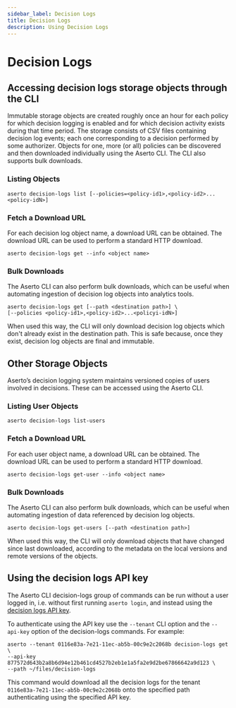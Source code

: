 ```yaml
---
sidebar_label: Decision Logs
title: Decision Logs
description: Using Decision Logs
---
```


# Decision Logs

## Accessing decision logs storage objects through the CLI

Immutable storage objects are created roughly once an hour for each policy for which decision logging is enabled and
for which decision activity exists during that time period. The storage consists of CSV files containing decision log
events; each one corresponding to a decision performed by some authorizer. Objects for one, more (or all) policies can
be discovered and then downloaded individually using the Aserto CLI. The CLI also supports bulk downloads.

### Listing Objects

```
aserto decision-logs list [--policies=<policy-id1>,<policy-id2>...<policy-idN>]
```

### Fetch a Download URL

For each decision log object name, a download URL can be obtained. The download URL can be used to perform a standard
HTTP download.

```
aserto decision-logs get --info <object name>
```

### Bulk Downloads

The Aserto CLI can also perform bulk downloads, which can be useful when automating ingestion of decision log objects
into analytics tools.

```
aserto decision-logs get [--path <destination path>] \
[--policies <policy-id1>,<policy-id2>...<policyi-idN>]
```

When used this way, the CLI will only download decision log objects which don't already exist in the destination path.
This is safe because, once they exist, decision log objects are final and immutable.

## Other Storage Objects

Aserto’s decision logging system maintains versioned copies of users involved in decisions. These can be accessed using
the Aserto CLI.

### Listing User Objects

```
aserto decision-logs list-users
```

### Fetch a Download URL

For each user object name, a download URL can be obtained. The download URL can be used to perform a standard HTTP
download.

```
aserto decision-logs get-user --info <object name>
```

### Bulk Downloads

The Aserto CLI can also perform bulk downloads, which can be useful when automating ingestion of data referenced by
decision log objects.

```
aserto decision-logs get-users [--path <destination path>]
```

When used this way, the CLI will only download objects that have changed since last downloaded, according to the
metadata on the local versions and remote versions of the objects.

## Using the decision logs API key

The Aserto CLI decision-logs group of commands can be run without a user logged in, i.e. without first running
`aserto login`, and instead using the [decision logs API key](/docs/decision-logs-guide/console#decision-logs-api-key).

To authenticate using the API key use the `--tenant` CLI option and the `--api-key` option of the decision-logs
commands. For example:

```
aserto --tenant 0116e83a-7e21-11ec-ab5b-00c9e2c2068b decision-logs get \
--api-key 877572d643b2a8b6d94e12b461cd4527b2eb1e1a5fa2e9d2be67866642a9d123 \
--path ~/files/decision-logs
```

This command would download all the decision logs for the tenant `0116e83a-7e21-11ec-ab5b-00c9e2c2068b` onto the
specified path authenticating using the specified API key.
